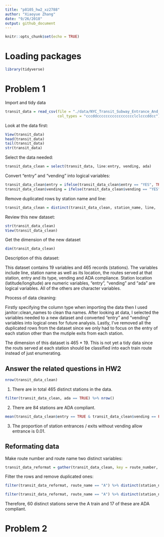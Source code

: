 ```yaml
---
title: "p8105_hw2_xz2788"
author: "Xiaoyue Zhang"
date: "9/26/2018"
output: github_document
---
```


```r
knitr::opts_chunk$set(echo = TRUE)
```

# Loading packages

```r
library(tidyverse)
```

# Problem 1

Import and tidy data

```r
transit_data = read_csv(file = "./data/NYC_Transit_Subway_Entrance_And_Exit_Data.csv",
                        col_types = "cccddccccccccccccccccclclcccddcc") %>% janitor::clean_names()
```

Look at the data first:

```r
View(transit_data)
head(transit_data)
tail(transit_data)
str(transit_data)
```

Select the data needed:

```r
transit_data_clean = select(transit_data, line:entry, vending, ada)
```

Convert "entry" and "vending" into logical variables:

```r
transit_data_clean$entry = ifelse(transit_data_clean$entry == "YES", TRUE, FALSE)
transit_data_clean$vending = ifelse(transit_data_clean$vending == "YES", TRUE, FALSE)
```

Remove duplicated rows by station name and line:

```r
transit_data_clean = distinct(transit_data_clean, station_name, line, .keep_all = TRUE)
```

Review this new dataset:

```r
str(transit_data_clean)
View(transit_data_clean)
```

Get the dimension of the new dataset

```r
dim(transit_data_clean)
```

Description of this dataset:

This dataset contains 19 variables and 465 records (stations). The variables include line, station name as well as its location, the routes served at that station, entry and its type, vending and ADA compliance. Station location (latitude/longitude) are numeric variables, "entry", "vending" and "ada" are logical variables. All of the others are character variables.

Process of data cleaning:

Firstly specifying the column type when importing the data then I used janitor::clean_names to clean tha names. After looking at data, I selected the variables needed to a new dataset and converted "entry" and "vending" variables into logical ones for future analysis. Lastly, I've removed all the duplicated rows from the dataset since we only had to focus on the entry of each station other than the mutiple exits from each station.

The dimension of this dataset is 465 * 19. This is not yet a tidy data since the routs served at each station should be classified into each train route instead of just enumerating.

## Answer the related questions in HW2

```r
nrow(transit_data_clean)
```

1. There are in total 465 distinct stations in the data.

```r
filter(transit_data_clean, ada == TRUE) %>% nrow()
```

2. There are 84 stations are ADA compliant.

```r
mean(transit_data_clean$entry == TRUE & transit_data_clean$vending == FALSE)
```

3. The proportion of station entrances / exits without vending allow entrance is 0.01.

## Reformating data

Make route number and route name two distinct variables:

```r
transit_data_reformat = gather(transit_data_clean, key = route_number, value = route_name, route1:route11)
```

Filter the rows and remove duplicated ones:

```r
filter(transit_data_reformat, route_name == "A") %>% distinct(station_name, line, .keep_all = TRUE) %>% nrow()
```

```r
filter(transit_data_reformat, route_name == "A") %>% distinct(station_name, line, .keep_all = TRUE) %>% filter(ada == TRUE) %>% nrow()
```

Therefore, 60 distinct stations serve the A train and 17 of these are ADA compliant.

# Problem 2





